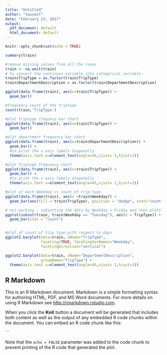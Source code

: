 ```yaml
---
title: "Untitled"
author: "tauseef"
date: "February 23, 2017"
output:
  pdf_document: default
  html_document: default
---
```


```r
knitr::opts_chunk$set(echo = TRUE)
```

```r
summary(train)
```


```r
#remove missing values from all the rovws
train <- na.omit(train)
# to convert the continous variable into categorical variable
train$TripType = as.factor(train$TripType)
train$DepartmentDescription = as.factor(train$DepartmentDescription)
```

```r
ggplot(data.frame(train), aes(x=train$TripType)) +
  geom_bar()
```

```r
#frequency count of the triptype
count(train,'TripType')

#plot triptype frequncy bar chart
ggplot(data.frame(train), aes(x=train$TripType)) +
  geom_bar()

#plot department frequency bar chart
ggplot(data.frame(train), aes(x=train$DepartmentDescription)) + 
  geom_bar() +
  #to print the x-axis labels diagonally
  theme(axis.text.x=element_text(angle=45,vjust= 1,hjust=1))

#plot Triptype frequency chart
ggplot(data.frame(train), aes(x=train$TripType)) + 
  geom_bar() +
  #to print the x-axis labels diagonally
  theme(axis.text.x=element_text(angle=45,vjust= 1,hjust=1))

#plot of each Weekday vs count of trip type
ggplot(data.frame(train), aes(x =train$Weekday)) +
  geom_bar(aes(fill = train$TripType), position = "dodge", stat="count")

# not working - subsetting the data by Weekday = Friday and then plotting count of Triptype
ggplot(subset(train, train$Weekday == "Tuesday"), aes(x = TripType)) +
  geom_bar(stat = "count")


#plot of count of trip type with respect to days
ggplot2.barplot(data=train, xName="TripType",
                faceting=TRUE, facetingVarNames="Weekday", 
                facetingDirection="vertical") 

ggplot2.barplot(data=train, xName="DepartmentDescription",
                groupName="TripType") +
  theme(axis.text.x=element_text(angle=45,vjust= 1,hjust=1))
```


## R Markdown

This is an R Markdown document. Markdown is a simple formatting syntax for authoring HTML, PDF, and MS Word documents. For more details on using R Markdown see <http://rmarkdown.rstudio.com>.

When you click the **Knit** button a document will be generated that includes both content as well as the output of any embedded R code chunks within the document. You can embed an R code chunk like this:


```

Note that the `echo = FALSE` parameter was added to the code chunk to prevent printing of the R code that generated the plot.
